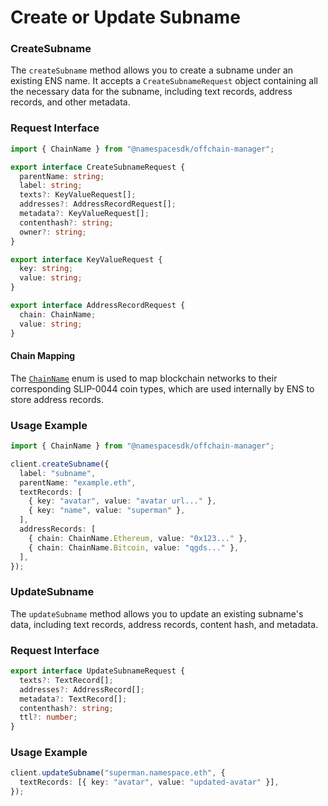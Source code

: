 # Create or Update Subname

### **CreateSubname**

The `createSubname` method allows you to create a subname under an existing ENS name. It accepts a `CreateSubnameRequest` object containing all the necessary data for the subname, including text records, address records, and other metadata.

### **Request Interface**

```typescript
import { ChainName } from "@namespacesdk/offchain-manager";

export interface CreateSubnameRequest {
  parentName: string;
  label: string;
  texts?: KeyValueRequest[];
  addresses?: AddressRecordRequest[];
  metadata?: KeyValueRequest[];
  contenthash?: string;
  owner?: string;
}

export interface KeyValueRequest {
  key: string;
  value: string;
}

export interface AddressRecordRequest {
  chain: ChainName;
  value: string;
}
```

#### Chain Mapping

The [`ChainName`](addressrecords/chainname) enum is used to map blockchain networks to their corresponding SLIP-0044 coin types, which are used internally by ENS to store address records.

### Usage Example

```typescript
import { ChainName } from "@namespacesdk/offchain-manager";

client.createSubname({
  label: "subname",
  parentName: "example.eth",
  textRecords: [
    { key: "avatar", value: "avatar url..." },
    { key: "name", value: "superman" },
  ],
  addressRecords: [
    { chain: ChainName.Ethereum, value: "0x123..." },
    { chain: ChainName.Bitcoin, value: "qgds..." },
  ],
});
```

### **UpdateSubname**

The `updateSubname` method allows you to update an existing subname's data, including text records, address records, content hash, and metadata.

### **Request Interface**

```typescript
export interface UpdateSubnameRequest {
  texts?: TextRecord[];
  addresses?: AddressRecord[];
  metadata?: TextRecord[];
  contenthash?: string;
  ttl?: number;
}
```

### Usage Example

```typescript
client.updateSubname("superman.namespace.eth", {
  textRecords: [{ key: "avatar", value: "updated-avatar" }],
});
```

